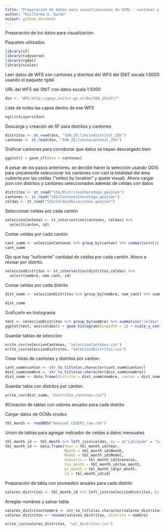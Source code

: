 ```yaml
---
title: "Preparación de datos para visualizaciones de GCMs - cantones y distritos"
author: "Guillermo A. Durán"
output: github_document
---
```

Preparación de los datos para visualización.

Paquetes utilizados
```r
library(sf)
library(tidyverse)
library(rgdal)
library(scales)
```


Leer datos de WFS con cantones y distritos del WFS del SNIT escala 1:5000 usando el paquete rgdal

URL del WFS del SNIT con datos escala 1:5000

```r
dsn <- "WFS:http://geos.snitcr.go.cr/be/IGN_25/wfs?"
```

Lista de todas las capas dentro de ese WFS
```r
ogrListLayers(dsn)
```

Descarga y creación de SF para distritos y cantones
```r
distritos <- st_read(dsn, "IGN_25:limitedistrital_25k")
cantones <- st_read(dsn, "IGN_25:limitecantonal_25k")
```

Graficar cantones para corroborar que datos se hayan descargado bien
```r
ggplot() + geom_sf(data = cantones)
```

A pesar de los pasos anteriores, se decidió hacer la selección usando QGIS para únicamente seleccionar los cantones con casi la totalidad del área cubierta por las celdas ("select by location" y ajuste visual). 
Ahora cargar json con distritos y cantones seleccionados además de celdas con datos
```r

distritos <- st_read("SIG/DistritosChorotega.geojson")
cantones <- st_read("SIG/CantonesChorotega.geojson")
celdas <- st_read("SIG/CeldasUbicaciones.geojson")
```

Seleccionar celdas por cada cantón
```r
seleccionCantones <- st_intersection(cantones, celdas) %>% 
  select(canton, id)
```

Contar celdas por cada cantón
```r
cant_summ <- seleccionCantones %>% group_by(canton) %>% summarise(n())
cant_summ
```

Ojo que hay "suficiente" cantidad de celdas por cada cantón. Ahora a revisar por distrito.
```r
seleccionDistritos <- st_intersection(distritos,celdas) %>% 
  select(nombre, nom_cant, id)
```

Contar celdas por cada distrito
```r
dist_summ <- seleccionDistritos %>% group_by(nombre, nom_cant) %>% summarise("celdas" = n()) %>% arrange(celdas) %>% select(nombre, nom_cant, celdas)

dist_summ
```

Graficarlo en histograma
```r
test <- seleccionDistritos %>% group_by(nombre) %>% summarise("celdas" = n())
ggplot(test, aes(celdas)) + geom_histogram(binwidth = 1) + scale_y_continuous(breaks= pretty_breaks())
```

Guardar tablas de seleccion
```r
write_csv(seleccionCantones, "seleccionCantones.csv")
write_csv(seleccionDistritos, "seleccionDistritos.csv")
```


Crear listas de cantones y distritos por canton:
```r
cant_summ$canton <- str_to_title(as.character(cant_summ$canton))
dist_summ$nombre <- str_to_title(as.character(dist_summ$nombre))
dist_summ <- data.frame(distrito = dist_summ$nombre, canton = dist_summ$nom_cant)
```

Guardar tabla con distritos por cantón:
```r
write_csv(dist_summ, "distritos_cantones.csv")
```

#Creación de tablas con valores anuales para cada distrito

Cargar datos de GCMs crudos
```r
tbl_month <- readRDS("mensual_CIGEFI_raw.rds")
```

Union de tablas para agregar indicador de celdas a datos mensuales
```r
tbl_month_id <- tbl_month %>% left_join(celdas, by = c("Latitude" = "Lon", "Longitude" = "Lat")) #ojo que la Lat y Lon de los datos originales están invertidos y siguen invertidos
tbl_month_id <- data.frame(Year = tbl_month_id$Year, 
                           Month = tbl_month_id$Month, 
                           Model = tbl_month_id$Model, 
                           Scenario = tbl_month_id$Scenario, 
                           tas_month = tbl_month_id$tas_month,
                           pr_month = tbl_month_id$pr_month, 
                           id = tbl_month_id$id)
```


Preparación de tabla con promedios anuales para cada distrito
```r
valores_distritos <- tbl_month_id %>% left_join(seleccionDistritos, by = "id") %>% group_by(Year, Model, Scenario, nombre) %>% summarise(t_mean = mean(tas_month), p_mean = mean(pr_month))
```

Arreglar nombres y salvar tabla
```r
valores_distritos$nombre <- str_to_title(as.character(valores_distritos$nombre))
valores_distritos <- rename(valores_distritos, distrito = nombre)

write_csv(valores_distritos, "val_distritos.csv")
```


